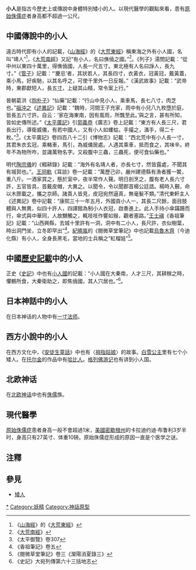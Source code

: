 '''小人'''是指古今歷史上或傳說中身體特別矮小的人。以現代醫學的觀點來看，患有[[原始侏儒症|原始侏儒症]]者身高都不超過一公尺。

== 中國傳說中的小人 ==
遠古時代即有小人的記載，《[[山海經|山海經]]》的《[[:s:山海經/大荒東經|大荒東經]]》稱東海之外有小人國，名叫“靖人”<ref>《[[山海經|山海經]]》的《[[:s:山海經/大荒東經|大荒東經]]》</ref>，《[[:s:山海經/大荒南經|大荒南經]]》又記“有小人，名曰僬僥之國。”<ref>《[[:s:山海經/大荒南經|大荒南經]]》</ref>。《列子》湯問記載：“從中州以東四十萬里，得僬僥國，人長一尺五寸。東北極有人名曰諍人，長九寸。”《[[管子|管子]]》記載：“‘慶忌’者，其狀若人，其長四寸，衣黃衣，冠黃冠，戴黃蓋，乘小馬，好疾馳，以其名呼之，可使千里外一日反報。”《漢武故事》記載：“武帝時，東郡獻短人，長五[[寸|寸]]，上疑其山精，常令案上行。”

晉朝葛洪《[[抱朴子|抱朴子]]》“仙藥”記載：“行山中見小人，乘車馬，長七八寸，肉芝也。”[[祖沖之|祖沖之]]《[[述異記_(祖沖之)|述異記]]》記載：“魏時，河間王子充家，雨中有小兒八九枚墮於庭，皆長五六寸許。自云：‘家在海東南，因有風雨，所飄至此。’與之言，甚有所知，皆如史傳所述。”《[[太平廣記|太平廣記]]》引[[郭義恭|郭義恭]]《廣志》卷上記載：“東方有人長三尺，君長出行，導衛威儀，有若中國人，又有小人如螻蛄，手撮之，滿手，得二十枚。”<ref>《太平御覽》卷307</ref>。《太平廣記》卷四百八十二引《博物志》記載：“西北荒中有小人長一寸，其君朱衣玄冠，乘輅車，馬引，為威儀居處。人遇其乘車，抵而食之，其味辛。終年不為物所咋，並識萬物名字。又殺腹中三蟲，三蟲死，便可食仙藥也。”

明代[[陶宗儀|陶宗儀]]的《輟耕錄》記載：“海外有名靖人者，亦長七寸，然皆露處，不聞其有城郭也。”。[[王同軌|王同軌]]《耳談》卷一記載：“萬歷己卯，嚴州建德縣有漁者獲一鱉，重八斤。一酒家買之，懸於室中，夜半常作人聲。明日剖烹之，腹有老人長六寸許，五官皆具，首戴皮帽，大異之。以聞令，令以聞郡首楊公廷誥。楊時入覲，命以木匣載之，攜之京師。諸貴人皆見，皮冠宛然逼真，無毫髮不類。”清代東軒主人《述異記》卷中記載：“康熙三十一年五月，外國貢小人一，其長二尺餘，面目肢體與人無異，似四十許人，四譯館為制小人衣冠，啟奏進上。此人手持小傘蹣跚而行，傘式與中華同，人故嬲觸之，輒吱吱作響如猴，觀者塞路。”[[王士禛|王士禛]]《香祖筆記》記載：“山西興縣，去城十里許有一洞，洞中有二小人，長尺許，衣似樹葉，時出洞門坐，立冬即罕出”<ref>《香祖筆記》卷五</ref>。[[紀曉嵐|紀曉嵐]]的《閱微草堂筆記》中也記載[[烏魯木齊|烏魯木齊]]（今迪化縣）有小人，全身長黑毛，當地的士兵稱之“紅榴娃”<ref>《閱微草堂筆記》卷三《灤陽消夏錄三》</ref>。

==中國[[歷史記載|歷史記載]]中的小人==
正史《[[史記|史記]]》中也有[[小人國|小人國]]的記載：“小人國在大秦南，人才三尺，其耕稼之時，懼鶴所食，大秦衛助之，即焦僥國，其人穴居也。”<ref>《史記》大宛列傳第六十三括地志</ref>。

==日本神話中的小人==
在日本神话的人物中有[[一寸法师|一寸法师]]。

==西方小說中的小人==
在西方文化中，《[[安徒生童話|安徒生童話]]》中也有〈[[拇指姑娘|拇指姑娘]]〉的故事。[[白雪公主|白雪公主]]里有七个小矮人。在[[托尔金|托尔金]]的作品中有[[哈比人|哈比人]]。[[格列佛游记|格列佛游记]]也有讲到小人国。
==北欧神话==
在[[北欧神话|北欧神话]]中也有[[侏儒_(北歐神話)|侏儒]]族。
== 現代醫學 ==
[[原始侏儒症|原始侏儒症]]患者身高一般不會超過1米，[[美國|美國]][[密歇根州|密歇根州]]的卡拉迪约迪·布鲁利3岁半时，身高只有27英寸、体重10磅。原始侏儒症形成的原因一直是个医学之谜。

==注釋==
{{reflist}}

==參見==
*[[矮人|矮人]]

[[Category:小人_(傳說生物)|*]]
[[Category:妖精|Category:妖精]]
[[Category:神話原型|Category:神話原型]]